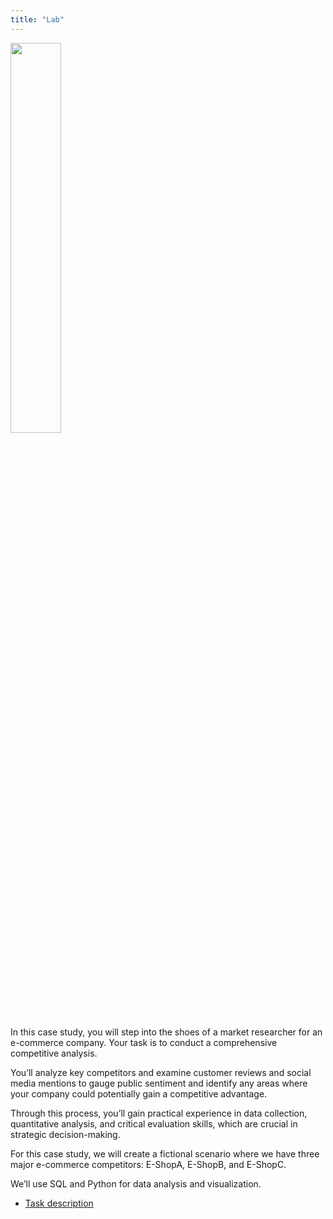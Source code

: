 ```yaml
---
title: "Lab"
---
```


![](logo2.png){width=40%}


In this case study, you will step into the shoes of a market researcher for an e-commerce company. Your task is to conduct a comprehensive competitive analysis. 

You'll analyze key competitors and examine customer reviews and social media mentions to gauge public sentiment and identify any areas where your company could potentially gain a competitive advantage. 

Through this process, you'll gain practical experience in data collection, quantitative analysis, and critical evaluation skills, which are crucial in strategic decision-making.

For this case study, we will create a fictional scenario where we have three major e-commerce competitors: E-ShopA, E-ShopB, and E-ShopC. 

We'll use SQL and Python for data analysis and visualization.


- [Task description](/case.qmd)





